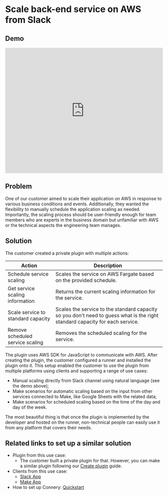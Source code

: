 # Scale back-end service on AWS from Slack

## Demo

<iframe
  width="100%"
  height="400"
  src="https://www.youtube.com/embed/-V0aUwYld9E?si=i1Rdk0hStlGbpkww&amp;controls=0"
  title="YouTube video player"
  frameborder="0"
  allow="accelerometer; autoplay; clipboard-write; encrypted-media; gyroscope; picture-in-picture; web-share"
  allowfullscreen
></iframe>

## Problem

One of our customer aimed to scale their application on AWS in response to various business conditions and events.
Additionally, they wanted the flexibility to manually schedule the application scaling as needed.
Importantly, the scaling process should be user-friendly enough for team members who are experts in the business domain
but unfamiliar with AWS or the technical aspects the engineering team manages.

## Solution

The customer created a private plugin with multiple actions:

| Action                             | Description                                                                                                                  |
| ---------------------------------- | ---------------------------------------------------------------------------------------------------------------------------- |
| Schedule service scaling           | Scales the service on AWS Fargate based on the provided schedule.                                                            |
| Get service scaling information    | Returns the current scaling information for the service.                                                                     |
| Scale service to standard capacity | Scales the service to the standard capacity so you don't need to guess what is the right standard capacity for each service. |
| Remove scheduled service scaling   | Removes the scheduled scaling for the service.                                                                               |

The plugin uses AWS SDK for JavaScript to communicate with AWS.
After creating the plugin, the customer configured a runner and installed the plugin onto it.
This setup enabled the customer to use the plugin from multiple platforms using clients and supporting a range of use cases:

- Manual scaling directly from Slack channel using natural language (see the demo above);
- Make scenarios for automatic scaling based on the input from other services connected to Make, like Google Sheets with the related data;
- Make scenarios for scheduled scaling based on the time of the day and day of the week.

The most beautiful thing is that once the plugin is implemented by the developer and hosted on the runner,
non-technical people can easily use it from any platform that covers their needs.

## Related links to set up a similar solution

- Plugin from this use case:
  - The customer built a private plugin for that. However, you can make a similar plugin following our [Create plugin](/docs/plugins/guides/create-plugin) guide.
- Clients from this use case:
  - [Slack App](https://docs.connery.io/docs/clients/native/slack)
  - [Make App](https://docs.connery.io/docs/clients/native/make)
- How to set up Connery: [Quickstart](/docs/platform/quick-start)
